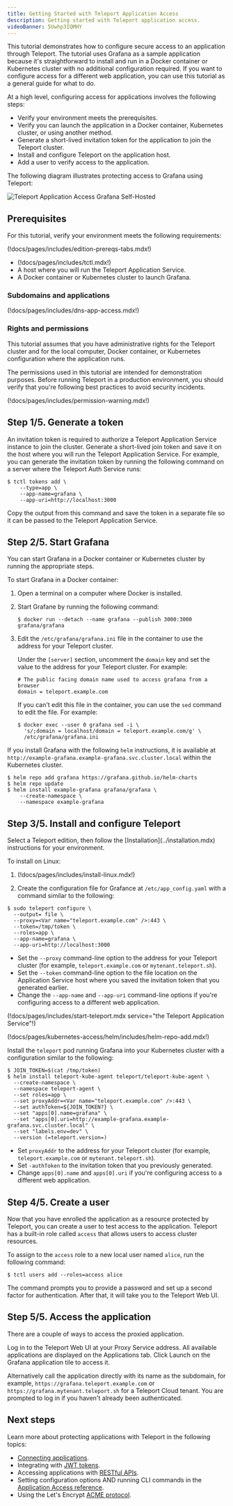 ```yaml
---
title: Getting Started with Teleport Application Access
description: Getting started with Teleport application access.
videoBanner: 5Uwhp3IQMHY
---
```


This tutorial demonstrates how to configure secure access to an application 
through Teleport. The tutorial uses Grafana as a sample application because 
it's straightforward to install and run in a Docker container or Kubernetes cluster 
with no additional configuration required. If you want to configure access 
for a different web application, you can use this tutorial as a 
general guide for what to do. 

At a high level, configuring access for applications involves the following steps:

- Verify your environment meets the prerequisites.
- Verify you can launch the application in a Docker container, Kubernetes cluster, or 
  using another method.
- Generate a short-lived invitation token for the application to join the Teleport cluster.
- Install and configure Teleport on the application host.
- Add a user to verify access to the application.

The following diagram illustrates protecting access to Grafana using Teleport:

![Teleport Application Access Grafana Self-Hosted](../../img/application-access/grafana_tutorial.png)

## Prerequisites

For this tutorial, verify your environment meets the following requirements:

(!docs/pages/includes/edition-prereqs-tabs.mdx!)

- (!docs/pages/includes/tctl.mdx!)
- A host where you will run the Teleport Application Service.
- A Docker container or Kubernetes cluster to launch Grafana.

### Subdomains and applications

(!docs/pages/includes/dns-app-access.mdx!)

### Rights and permissions

This tutorial assumes that you have administrative rights for the Teleport cluster
and for the local computer, Docker container, or Kubernetes configuration where the
application runs.
   
The permissions used in this tutorial are intended for demonstration purposes.
Before running Teleport in a production environment, you should verify that you're 
following best practices to avoid security incidents.

(!docs/pages/includes/permission-warning.mdx!)

## Step 1/5. Generate a token

An invitation token is required to authorize a Teleport Application Service instance to
join the cluster. Generate a short-lived join token and save it on the host where 
you will run the Teleport Application Service. For example, you can generate the 
invitation token by running the following command on a server where the Teleport Auth 
Service runs:

```code
$ tctl tokens add \
    --type=app \
    --app-name=grafana \
    --app-uri=http://localhost:3000
```

Copy the output from this command and save the token in a separate file so it can be 
passed to the Teleport Application Service.

## Step 2/5. Start Grafana

You can start Grafana in a Docker container or Kubernetes cluster by running the 
appropriate steps.

<Tabs>
<TabItem label="Docker">

To start Grafana in a Docker container:

1. Open a terminal on a computer where Docker is installed.

1. Start Grafane by running the following command:

   ```code
   $ docker run --detach --name grafana --publish 3000:3000 grafana/grafana
   ```

1. Edit the `/etc/grafana/grafana.ini` file in the container to use the 
address for your Teleport cluster. 
   
   Under the `[server]` section, uncomment the `domain` key and set the value 
   to the address for your Teleport cluster. For example:
   
   ```code
   # The public facing domain name used to access grafana from a browser
   domain = teleport.example.com
   ```
   
   If you can't edit this file in the container, you can use the `sed` command to edit the file. 
   For example:

   ```code
   $ docker exec --user 0 grafana sed -i \
     's/;domain = localhost/domain = teleport.example.com/g' \
     /etc/grafana/grafana.ini
   ```

</TabItem>
<TabItem label="Kubernetes cluster">

If you install Grafana with the following `helm` instructions, it is available 
at `http://example-grafana.example-grafana.svc.cluster.local` within the 
Kubernetes cluster.

```code
$ helm repo add grafana https://grafana.github.io/helm-charts
$ helm repo update
$ helm install example-grafana grafana/grafana \
    --create-namespace \
    --namespace example-grafana
```
</TabItem>
</Tabs>

## Step 3/5. Install and configure Teleport

<Tabs>
<TabItem label="Docker">
Select a Teleport edition, then follow the [Installation](../installation.mdx) instructions 
for your environment.

To install on Linux:

1. (!docs/pages/includes/install-linux.mdx!)

1. Create the configuration file for Grafance at `/etc/app_config.yaml`
with a command similar to the following:

```code
$ sudo teleport configure \
  --output= file \
  --proxy=<Var name="teleport.example.com" />:443 \
  --token=/tmp/token \
  --roles=app \
  --app-name=grafana \
  --app-uri=http://localhost:3000
```
  
- Set the `--proxy` command-line option to the address for your Teleport cluster
(for example, `teleport.example.com` or `mytenant.teleport.sh`).
- Set the `--token` command-line option to the file location on the Application 
Service host where you saved the invitation token that you generated earlier.
- Change the `--app-name` and `--app-uri` command-line options if you're configuring 
access to a different web application.

(!docs/pages/includes/start-teleport.mdx service="the Teleport Application Service"!)
</TabItem>
<TabItem label="Kubernetes cluster">

(!docs/pages/kubernetes-access/helm/includes/helm-repo-add.mdx!)

Install the `teleport` pod running Grafana into your Kubernetes cluster
with a configuration similar to the following:

```code
$ JOIN_TOKEN=$(cat /tmp/token)
$ helm install teleport-kube-agent teleport/teleport-kube-agent \
  --create-namespace \
  --namespace teleport-agent \
  --set roles=app \
  --set proxyAddr=<Var name="teleport.example.com" />:443 \
  --set authToken=${JOIN_TOKEN?} \
  --set "apps[0].name=grafana" \
  --set "apps[0].uri=http://example-grafana.example-grafana.svc.cluster.local" \
  --set "labels.env=dev" \
  --version (=teleport.version=)
```

- Set `proxyAddr` to the address for your Teleport cluster (for example, 
`teleport.example.com` or `mytenant.teleport.sh`).
- Set `-authToken` to the invitation token that you previously generated.
- Change `apps[0].name` and `apps[0].uri` if you're configuring access to a different 
web application.

</TabItem>
</Tabs>

## Step 4/5. Create a user

Now that you have enrolled the application as a resource protected by Teleport, 
you can create a user to test access to the application.
Teleport has a built-in role called `access` that allows users to access cluster resources.

To assign to the `access` role to a new local user named `alice`, run the following command:

```code
$ tctl users add --roles=access alice
```

The command prompts you to provide a password and set up a second factor for authentication. 
After that, it will take you to the Teleport Web UI.

## Step 5/5. Access the application

There are a couple of ways to access the proxied application.

Log in to the Teleport Web UI at your Proxy Service address. 
All available applications are displayed on the Applications tab. 
Click Launch on the Grafana application tile to access it.

Alternatively call the application directly with its name as the subdomain, for example, 
`https://grafana.teleport.example.com` or `https://grafana.mytenant.teleport.sh`
for a Teleport Cloud tenant. 
You are prompted to log in if you haven't already been authenticated.

## Next steps

Learn more about protecting applications with Teleport in the following topics:

- [Connecting applications](./guides/connecting-apps.mdx).
- Integrating with [JWT tokens](./jwt/introduction.mdx).
- Accessing applications with [RESTful APIs](./guides/api-access.mdx).
- Setting configuration options AND running CLI commands in the [Application Access reference](./reference.mdx).
- Using the Let's Encrypt [ACME protocol](https://letsencrypt.org/how-it-works/).
